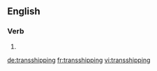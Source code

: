 ==English==

===Verb===
{{head|en|present participle}}

# {{present participle of|transship|lang=en|nocat=1}}

[[de:transshipping]]
[[fr:transshipping]]
[[vi:transshipping]]